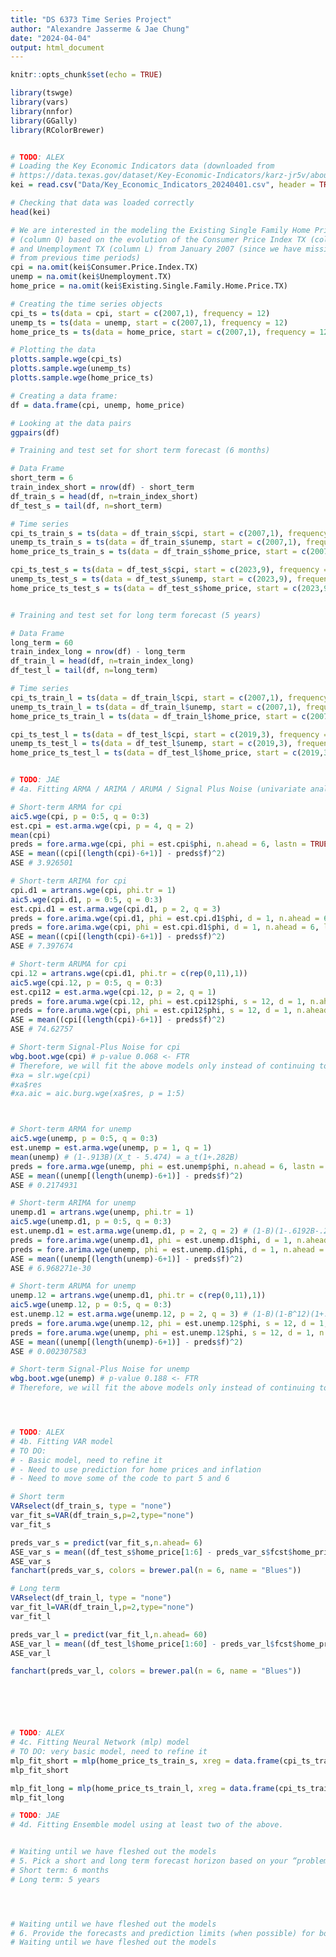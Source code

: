 ```yaml
---
title: "DS 6373 Time Series Project"
author: "Alexandre Jasserme & Jae Chung"
date: "2024-04-04"
output: html_document
---
```


```r
knitr::opts_chunk$set(echo = TRUE)

library(tswge)
library(vars)
library(nnfor)
library(GGally)
library(RColorBrewer)


# TODO: ALEX
# Loading the Key Economic Indicators data (downloaded from 
# https://data.texas.gov/dataset/Key-Economic-Indicators/karz-jr5v/about_data)
kei = read.csv("Data/Key_Economic_Indicators_20240401.csv", header = TRUE)

# Checking that data was loaded correctly
head(kei)

# We are interested in the modeling the Existing Single Family Home Price TX 
# (column Q) based on the evolution of the Consumer Price Index TX (column G) 
# and Unemployment TX (column L) from January 2007 (since we have missing data 
# from previous time periods)
cpi = na.omit(kei$Consumer.Price.Index.TX)
unemp = na.omit(kei$Unemployment.TX)
home_price = na.omit(kei$Existing.Single.Family.Home.Price.TX)

# Creating the time series objects 
cpi_ts = ts(data = cpi, start = c(2007,1), frequency = 12)
unemp_ts = ts(data = unemp, start = c(2007,1), frequency = 12)
home_price_ts = ts(data = home_price, start = c(2007,1), frequency = 12)

# Plotting the data
plotts.sample.wge(cpi_ts)
plotts.sample.wge(unemp_ts)
plotts.sample.wge(home_price_ts)

# Creating a data frame:
df = data.frame(cpi, unemp, home_price)

# Looking at the data pairs
ggpairs(df)

# Training and test set for short term forecast (6 months)

# Data Frame
short_term = 6
train_index_short = nrow(df) - short_term
df_train_s = head(df, n=train_index_short)
df_test_s = tail(df, n=short_term)

# Time series
cpi_ts_train_s = ts(data = df_train_s$cpi, start = c(2007,1), frequency = 12)
unemp_ts_train_s = ts(data = df_train_s$unemp, start = c(2007,1), frequency = 12)
home_price_ts_train_s = ts(data = df_train_s$home_price, start = c(2007,1), frequency = 12)

cpi_ts_test_s = ts(data = df_test_s$cpi, start = c(2023,9), frequency = 12)
unemp_ts_test_s = ts(data = df_test_s$unemp, start = c(2023,9), frequency = 12)
home_price_ts_test_s = ts(data = df_test_s$home_price, start = c(2023,9), frequency = 12)


# Training and test set for long term forecast (5 years)

# Data Frame
long_term = 60
train_index_long = nrow(df) - long_term
df_train_l = head(df, n=train_index_long)
df_test_l = tail(df, n=long_term)

# Time series
cpi_ts_train_l = ts(data = df_train_l$cpi, start = c(2007,1), frequency = 12)
unemp_ts_train_l = ts(data = df_train_l$unemp, start = c(2007,1), frequency = 12)
home_price_ts_train_l = ts(data = df_train_l$home_price, start = c(2007,1), frequency = 12)

cpi_ts_test_l = ts(data = df_test_l$cpi, start = c(2019,3), frequency = 12)
unemp_ts_test_l = ts(data = df_test_l$unemp, start = c(2019,3), frequency = 12)
home_price_ts_test_l = ts(data = df_test_l$home_price, start = c(2019,3), frequency = 12)


# TODO: JAE
# 4a. Fitting ARMA / ARIMA / ARUMA / Signal Plus Noise (univariate analysis)

# Short-term ARMA for cpi
aic5.wge(cpi, p = 0:5, q = 0:3)
est.cpi = est.arma.wge(cpi, p = 4, q = 2)
mean(cpi)
preds = fore.arma.wge(cpi, phi = est.cpi$phi, n.ahead = 6, lastn = TRUE)
ASE = mean((cpi[(length(cpi)-6+1)] - preds$f)^2)
ASE # 3.926501

# Short-term ARIMA for cpi
cpi.d1 = artrans.wge(cpi, phi.tr = 1)
aic5.wge(cpi.d1, p = 0:5, q = 0:3)
est.cpi.d1 = est.arma.wge(cpi.d1, p = 2, q = 3)
preds = fore.arima.wge(cpi.d1, phi = est.cpi.d1$phi, d = 1, n.ahead = 6, lastn = F)
preds = fore.arima.wge(cpi, phi = est.cpi.d1$phi, d = 1, n.ahead = 6, lastn = F)
ASE = mean((cpi[(length(cpi)-6+1)] - preds$f)^2)
ASE # 7.397674

# Short-term ARUMA for cpi
cpi.12 = artrans.wge(cpi.d1, phi.tr = c(rep(0,11),1))
aic5.wge(cpi.12, p = 0:5, q = 0:3)
est.cpi12 = est.arma.wge(cpi.12, p = 2, q = 1)
preds = fore.aruma.wge(cpi.12, phi = est.cpi12$phi, s = 12, d = 1, n.ahead = 6, lastn = F)
preds = fore.aruma.wge(cpi, phi = est.cpi12$phi, s = 12, d = 1, n.ahead = 6, lastn = F)
ASE = mean((cpi[(length(cpi)-6+1)] - preds$f)^2)
ASE # 74.62757

# Short-term Signal-Plus Noise for cpi
wbg.boot.wge(cpi) # p-value 0.068 <- FTR
# Therefore, we will fit the above models only instead of continuing to look for a linear signal.
#xa = slr.wge(cpi)
#xa$res
#xa.aic = aic.burg.wge(xa$res, p = 1:5)



# Short-term ARMA for unemp
aic5.wge(unemp, p = 0:5, q = 0:3)
est.unemp = est.arma.wge(unemp, p = 1, q = 1)
mean(unemp) # (1-.913B)(X_t - 5.474) = a_t(1+.282B)
preds = fore.arma.wge(unemp, phi = est.unemp$phi, n.ahead = 6, lastn = TRUE)
ASE = mean((unemp[(length(unemp)-6+1)] - preds$f)^2)
ASE # 0.2174931

# Short-term ARIMA for unemp
unemp.d1 = artrans.wge(unemp, phi.tr = 1)
aic5.wge(unemp.d1, p = 0:5, q = 0:3)
est.unemp.d1 = est.arma.wge(unemp.d1, p = 2, q = 2) # (1-B)(1-.6192B-.2785B^2)(X_t - 5.474) = a_t(1-.4423B-.5577B^2)
preds = fore.arima.wge(unemp.d1, phi = est.unemp.d1$phi, d = 1, n.ahead = 6, lastn = F)
preds = fore.arima.wge(unemp, phi = est.unemp.d1$phi, d = 1, n.ahead = 6, lastn = F)
ASE = mean((unemp[(length(unemp)-6+1)] - preds$f)^2)
ASE # 6.968271e-30

# Short-term ARUMA for unemp
unemp.12 = artrans.wge(unemp.d1, phi.tr = c(rep(0,11),1))
aic5.wge(unemp.12, p = 0:5, q = 0:3)
est.unemp.12 = est.arma.wge(unemp.12, p = 2, q = 3) # (1-B)(1-B^12)(1+.0319B-.7455B^2)(X_t-5.474) = a_t(+.2587B-B^2-.2588B^3)
preds = fore.aruma.wge(unemp.12, phi = est.unemp.12$phi, s = 12, d = 1, n.ahead = 6, lastn = F)
preds = fore.aruma.wge(unemp, phi = est.unemp.12$phi, s = 12, d = 1, n.ahead = 6, lastn = F)
ASE = mean((unemp[(length(unemp)-6+1)] - preds$f)^2)
ASE # 0.002307583

# Short-term Signal-Plus Noise for unemp
wbg.boot.wge(unemp) # p-value 0.188 <- FTR
# Therefore, we will fit the above models only instead of continuing to look for a linear signal.




# TODO: ALEX
# 4b. Fitting VAR model
# TO DO: 
# - Basic model, need to refine it
# - Need to use prediction for home prices and inflation
# - Need to move some of the code to part 5 and 6

# Short term
VARselect(df_train_s, type = "none")
var_fit_s=VAR(df_train_s,p=2,type="none")
var_fit_s

preds_var_s = predict(var_fit_s,n.ahead= 6)
ASE_var_s = mean((df_test_s$home_price[1:6] - preds_var_s$fcst$home_price[1:6])^2)
ASE_var_s
fanchart(preds_var_s, colors = brewer.pal(n = 6, name = "Blues"))

# Long term
VARselect(df_train_l, type = "none")
var_fit_l=VAR(df_train_l,p=2,type="none")
var_fit_l

preds_var_l = predict(var_fit_l,n.ahead= 60)
ASE_var_l = mean((df_test_l$home_price[1:60] - preds_var_l$fcst$home_price[1:60])^2)
ASE_var_l

fanchart(preds_var_l, colors = brewer.pal(n = 6, name = "Blues"))






# TODO: ALEX
# 4c. Fitting Neural Network (mlp) model
# TO DO: very basic model, need to refine it
mlp_fit_short = mlp(home_price_ts_train_s, xreg = data.frame(cpi_ts_train_s, unemp_ts_train_s))
mlp_fit_short

mlp_fit_long = mlp(home_price_ts_train_l, xreg = data.frame(cpi_ts_train_l, unemp_ts_train_l))
mlp_fit_long

# TODO: JAE
# 4d. Fitting Ensemble model using at least two of the above. 


# Waiting until we have fleshed out the models
# 5. Pick a short and long term forecast horizon based on your “problem” from part 3 above and compare all models with the ASE and the rolling window RMSE for both the short and long term forecasts 
# Short term: 6 months
# Long term: 5 years




# Waiting until we have fleshed out the models
# 6. Provide the forecasts and prediction limits (when possible) for both the short and long term forecasts. 
# Waiting until we have fleshed out the models
```